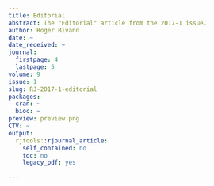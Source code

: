 ```yaml
---
title: Editorial
abstract: The "Editorial" article from the 2017-1 issue.
author: Roger Bivand
date: ~
date_received: ~
journal:
  firstpage: 4
  lastpage: 5
volume: 9
issue: 1
slug: RJ-2017-1-editorial
packages:
  cran: ~
  bioc: ~
preview: preview.png
CTV: ~
output:
  rjtools::rjournal_article:
    self_contained: no
    toc: no
    legacy_pdf: yes

---
```

